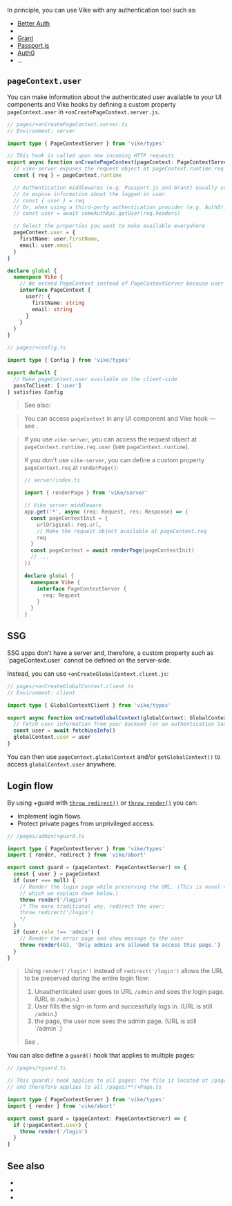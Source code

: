 
In principle, you can use Vike with any authentication tool such as:
- [Better Auth](https://github.com/better-auth/better-auth)
- <Link text="Auth.js" href="/Auth.js" />
- [Grant](https://github.com/simov/grant)
- [Passport.js](https://github.com/jaredhanson/passport)
- [Auth0](https://auth0.com/)
- ...


## `pageContext.user`

You can make information about the authenticated user available to your UI components and Vike hooks by defining a <Link href="/pageContext#custom">custom property `pageContext.user`</Link> in <Link href="/onCreatePageContext">`+onCreatePageContext.server.js`</Link>.

```ts
// pages/+onCreatePageContext.server.ts
// Environment: server

import type { PageContextServer } from 'vike/types'

// This hook is called upon new incoming HTTP requests
export async function onCreatePageContext(pageContext: PageContextServer) {
  // vike-server exposes the request object at pageContext.runtime.req
  const { req } = pageContext.runtime

  // Authentication middlewares (e.g. Passport.js and Grant) usually set req.user
  // to expose information about the logged-in user.
  // const { user } = req
  // Or, when using a third-party authentication provider (e.g. Auth0):
  // const user = await someAuthApi.getUser(req.headers)

  // Select the properties you want to make available everywhere
  pageContext.user = {
    firstName: user.firstName,
    email: user.email
  }
}

declare global {
  namespace Vike {
    // We extend PageContext instead of PageContextServer because user is passed to the client
    interface PageContext {
      user?: {
        firstName: string
        email: string
      }
    }
  }
}
```

```ts
// pages/+config.ts

import type { Config } from 'vike/types'

export default {
  // Make pageContext.user available on the client-side
  passToClient: ['user']
} satisfies Config
```

> See also: <Link href="/passToClient" />

> You can access `pageContext` in any UI component and Vike hook — see <Link href="/pageContext" />.

> If you use <Link href="/server">`vike-server`</Link>, you can access the request object at `pageContext.runtime.req.user` (see <Link href="/pageContext#runtime">`pageContext.runtime`</Link>).
>
> If you don't use `vike-server`, you can define a custom property `pageContext.req` at <Link href="/renderPage">`renderPage()`</Link>:
> ```ts
> // server/index.ts
>
> import { renderPage } from 'vike/server'
>
> // Vike server middleware
> app.get('*', async (req: Request, res: Response) => {
>   const pageContextInit = {
>     urlOriginal: req.url,
>     // Make the request object available at pageContext.req
>     req
>   }
>   const pageContext = await renderPage(pageContextInit)
>   // ...
> })
>
> declare global {
>   namespace Vike {
>     interface PageContextServer {
>       req: Request
>     }
>   }
> }
> ```


## SSG

<Link href="/pre-rendering">SSG apps</Link> don't have a server and, therefore, a custom property such as `pageContext.user` cannot be defined on the server-side.

Instead, you can use <Link href="/onCreateGlobalContext">`+onCreateGlobalContext.client.js`</Link>:

```ts
// pages/+onCreateGlobalContext.client.ts
// Environment: client

import type { GlobalContextClient } from 'vike/types'

export async function onCreateGlobalContext(globalContext: GlobalContextClient) {
  // Fetch user information from your backend (or an authentication SaaS platform)
  const user = await fetchUseInfo()
  globalContext.user = user
}
```

You can then use <Link href="/pageContext#globalContext">`pageContext.globalContext`</Link> and/or <Link href="/getGlobalContext">`getGlobalContext()`</Link> to access `globalContext.user` anywhere.



## Login flow

By using <Link href="/guard">+guard</Link> with [`throw redirect()`](/redirect) or [`throw render()`](/render) you can:
 - Implement login flows.
 - Protect private pages from unprivileged access.

```ts
// /pages/admin/+guard.ts

import type { PageContextServer } from 'vike/types'
import { render, redirect } from 'vike/abort'

export const guard = (pageContext: PageContextServer) => {
  const { user } = pageContext
  if (user === null) {
    // Render the login page while preserving the URL. (This is novel technique
    // which we explain down below.)
    throw render('/login')
    /* The more traditional way, redirect the user:
    throw redirect('/login')
    */
  }
  if (user.role !== 'admin') {
    // Render the error page and show message to the user
    throw render(403, 'Only admins are allowed to access this page.')
  }
}
```

> Using `render('/login')` instead of `redirect('/login')` allows the URL to be preserved during the entire login flow:
>  1. Unauthenticated user goes to URL `/admin` and sees the login page. (URL is `/admin`.)
>  2. User fills the sign-in form and successfully logs in. (URL is still `/admin`.)
>  3. <Link text="Reload" href="/reload" /> the page, the user now sees the admin page. (URL is still `/admin`.)
>
> See <RepoLink text="example" path="/examples/auth/" />.

You can also define a `guard()` hook that applies to multiple pages:

```ts
// /pages/+guard.ts

// This guard() hook applies to all pages: the file is located at /pages/+guard.ts
// and therefore applies to all /pages/**/+Page.ts

import type { PageContextServer } from 'vike/types'
import { render } from 'vike/abort'

export const guard = (pageContext: PageContextServer) => {
  if (!pageContext.user) {
    throw render('/login')
  }
}
```

## See also

- <Link href="/guard" />
- <Link href="/redirect" />
- <Link href="/render" />
